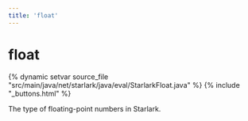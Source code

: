 ```yaml
---
title: 'float'
---
```


<html devsite>
<head>
  <meta name="project_path" value="/_project.yaml">
  <meta name="book_path" value="/_book.yaml">
</head>
<body>

<h1 class="page-title" id="modules.float">float</h1>

{% dynamic setvar source_file "src/main/java/net/starlark/java/eval/StarlarkFloat.java" %}
{% include "_buttons.html" %}
<!-- {% raw %} -->

The type of floating-point numbers in Starlark.



</body>
</html>

<!-- {% endraw %} -->
